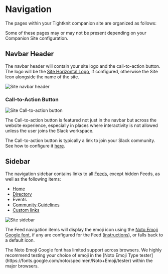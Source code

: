 
# Navigation

The pages within your Tightknit companion site are organized as follows:

<FileTree>
  <FileTree.Folder name="pages" defaultOpen>
    <FileTree.File name="/" />
    <FileTree.File name="/directory" />
    <FileTree.Folder name="/events" defaultOpen>
      <FileTree.File name="/events/<event-id>/<event-slug>" />
    </FileTree.Folder>
    <FileTree.Folder name="/x/<feed-slug>" defaultOpen>
      <FileTree.File name="/<post-id>/<post-slug>" />
    </FileTree.Folder>
    <FileTree.Folder name="/user" defaultOpen>
      <FileTree.File name="/<tightknit-user-id>" />
    </FileTree.Folder>
    <FileTree.File name="/community-guidelines" />
  </FileTree.Folder>
</FileTree>

Some of these pages may or may not be present depending on your Companion Site configuration.

## Navbar Header

The navbar header will contain your site logo and the call-to-action button. The logo will be the [Site Horizontal Logo](/branding), if configured, otherwise the Site Icon alongside the name of the site.

![Site navbar header](/tightknit-site/navbar.png)

### Call-to-Action Button

![Site Call-to-action button](/tightknit-site/CTAButton.png)

The Call-to-action button is featured not just in the navbar but across the website experience, especially in places where interactivity is not allowed unless the user joins the Slack workspace.

The Call-to-action button is typically a link to join your Slack community. See how to configure it [here](/companion-site/call-to-action).

## Sidebar

The navigation sidebar contains links to all [Feeds](./feed), except hidden Feeds, as well as the following items:

- [Home](./home)
- [Directory](./directory)
- Events
- [Community Guidelines](/companion-site/pages/community-guidelines)
- [Custom links]()

![Site sidebar](/tightknit-site/pages/sidebar.png)

The Feed navigation items will display the emoji icon using the [Noto Emoji Google font](https://fonts.google.com/noto/specimen/Noto+Emoji), if any are configured for the Feed ([instructions](/channels-and-feeds/manage-feeds)), or falls back to a default icon.

<Callout type="warning" emoji="⚠️">
  The Noto Emoji Google font has limited support across browsers. We highly
  recommend testing your choice of emoji in the [Noto Emoji Type
  tester](https://fonts.google.com/noto/specimen/Noto+Emoji/tester) within the
  major browsers.
</Callout>
